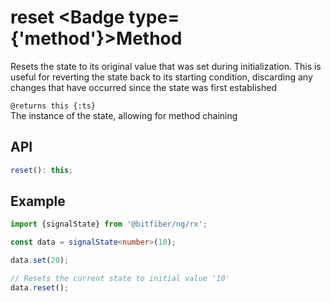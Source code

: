 
# reset <Badge type={'method'}>Method</Badge>

Resets the state to its original value that was set during initialization.
This is useful for reverting the state back to its starting condition, discarding any changes
that have occurred since the state was first established

`@returns this {:ts}`  
The instance of the state, allowing for method chaining

## API

```ts copy
reset(): this;
```

## Example

```ts copy
import {signalState} from '@bitfiber/ng/rx';

const data = signalState<number>(10);

data.set(20);

// Resets the current state to initial value '10'
data.reset();
```
